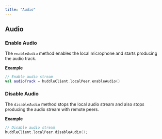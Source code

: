 ```yaml
---
title: "Audio"
---
```



## Audio

### Enable Audio

The `enableAudio` method enables the local microphone and starts producing the audio track.

**Example**

```kotlin
// Enable audio stream
val audioTrack = huddleClient.localPeer.enableAudio()
```

### Disable Audio

The `disableAudio` method stops the local audio stream and also stops producing the audio stream with remote peers.

**Example**

```kotlin
// Disable audio stream
huddleClient.localPeer.disableAudio();
```
